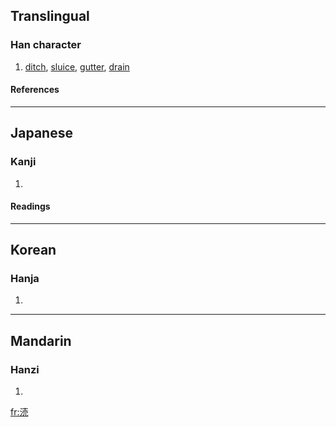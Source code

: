 {{see|瀆}}

==Translingual==
===Han character===
{{Han char|rn=85|rad=水|as=07|sn=10|four=|canj=水土月山 (EGBU)}}
# [[ditch]], [[sluice]], [[gutter]], [[drain]]
====References====
{{Han ref|kx=0627.311|hdz=31619.021|uh=6D9C|ud=28060}}

----
==Japanese==
===Kanji===
{{ja-kanji|grade=|rs=水07}}
# {{defn|Japanese}} 
====Readings====
{{ja-readings|on=[[とく]] (toku), [[とう]] (tō)|kun=[[みぞ]] (mizo), [[けがす]] (kegasu), [[けがれ]] (kegare)}}

----
==Korean==
===Hanja===
{{ko-hanja|hangeul=독|eumhun=|rv=dok|mr=tok|y=tok}}
# {{defn|Korean}}

----
==Mandarin==
===Hanzi===
{{cmn-hanzi|pin=[[dú]] ([[du2]]), [[láo]] ([[lao2]])|wg=tu<sup>2</sup>, lao<sup>2</sup>}}
# {{defn|Mandarin}}

[[fr:涜]]